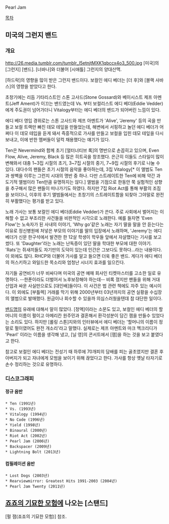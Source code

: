 Pearl Jam

[[목차]]
== 미국의 그런지 밴드 ==
=== 개요 ===
http://26.media.tumblr.com/tumblr_l5etnjtMXK1qbccx4o3_500.jpg
[미국]의 [그런지] [밴드]. [너바나]와 더불어 [시애틀] 그런지의 양대산맥.

[하드락]의 영향을 많이 받은 그런지 밴드이다. 보컬인 에디 베더는 [더 후]와 [블랙 사바스]의 영향을 받았다고 한다.

초창기에는 리듬 기타리스트인 스톤 고사드(Stone Gossard)와 베이시스트 제프 아멘트(Jeff Ament)가 이끄는 밴드였는데 Vs. 부터 보컬리스트 에디 베더(Eddie Vedder)에게 주도권이 넘어가더니 Vitalogy부터는 에디 베더의 밴드가 되어버린 느낌이 있다.

에디 베더 영입 경위로는 스톤 고사드와 제프 아멘트가 'Alive', 'Jeremy' 등의 곡을 만들고 보컬 트랙만 빠진 데모 테잎을 만들었는데, 해변에서 서핑하고 놀던 에디 베더가 어쩌다 이 데모 테입을 듣게 돼서 즉흥적으로 가사를 만들고 보컬을 입힌 데모 테잎을 다시 보내고, 이에 반한 멤버들이 덜컥 채용했다는 얘기가 있다.

Ten은 Nevermind와 함께 초기 [얼터너티브 록]의 명반으로 손꼽히고 있으며, Even Flow, Alive, Jeremy, Black 등 많은 히트곡을 창조했다. 은근히 이들도 스타일이 많이 변해와서 대충 1~3집 시절의 초기, 3~7집 시절의 중기, 7~9집 시절의 후기로 나눌 수 있다. 대다수의 팬들은 초기 시절의 음악을 좋아하는데, 3집 Vitalogy[* 이 앨범도 Ten과 쌍벽을 이루는 그런지 시대의 명반 중 하나. 다만 스트레이트한 Ten에 비해 약간 과도기적 앨범이라 Ten만큼 유명하지는 않다.] 앨범을 기점으로 한동안 쭉 실험적인 성향을 추구해서 많은 팬들이 떠나가기도 하였다. 하지만 7집 Riot Act를 통해 부활의 조짐을 보이더니, 이후의 후기 앨범들에서는 초창기의 스트레이트함을 되찾아 그야말로 완전히 부활했다는 평가를 받고 있다.

노래 가사는 보통 보컬인 에디 베더(Eddie Vedder)가 쓴다. 주로 사회에서 벌어지는 이해할 수 없고 부조리한 사건들을 비판적인 시각으로 노래한다. 예를 들자면 'Even Flow'는 노숙자가 된 사내의 이야기, 'Why go'같은 노래는 자기 딸을 말을 안 듣는다는 이유로 정신병원에 처넣은 부모의 이야기를 딸의 입장에서 노래하며, 'Jeremy'는 에디 베더가 신문 한구석에서 발견한 한 12살 학생이 학우들 앞에서 자살했다는 기사를 보고 썼다. 또 'Daughter'라는 노래는 난독증이 있던 딸을 학대한 부모에 대한 이야기. 'Rats'는 쥐새끼들도 자기만의 도덕이 있는데 인간은 그보다도 못하다...라는 내용이다. 이 외에도 많다. RHCP와 더불어 가사를 알고 들으면 더욱 좋은 밴드. 게다가 에디 베더의 허스키하고 와일드한 목소리와 엄청난 시너지 효과를 일으킨다.

자기들 공연비가 너무 비싸다며 미국의 공연 예매 회사인 티켓마스터를 고소한 일로 유명하다. --한푼이라도 더벌어서 노후보장해야 하는데-- 비록 졌지만 팬들을 위해 거대 산업과 싸운 사실만으로도 [대인배]들이다. 이 사건은 법 관련 책에도 자주 있는 예시이다. 이 외에도 [부틀렉] 거래를 막기 위해 2000년부터 03년까지의 공연 실황을 수십장의 앨범으로 발매했다. 원금이나 회수할 수 있을까 의심스러웠을텐데 참 대단한 일이다.

[[밴드]]명의 유래에 대해서 말이 많았다. [정액]이라는 소문도 있고, 보컬인 에디 베더의 할머니의 이름이 펄이고 아메리칸 원주민과 결혼해서 환각성분이 담긴 잼을 만들수 있었다는 소리도 있다. 하지만 [롤링 스톤]지와의 인터뷰에서 에디 베더는 '할머니의 이름이 정말로 펄이였어도 완전 개소리'라고 말했다. 실제로는 제프 아멘트와 마크 멕크리디가 'Pearl' 이라는 이름을 생각해 냈고, [닐 영]의 콘서트에서 [잼]을 하는 것을 보고 붙였다고 한다.

참고로 보컬인 에디 베더는 전성기 때 하루에 70개피의 담배를 피는 골초였지만 결혼 후 아버지가 되고 자녀에게 모범을 보이기 위해 끊었다고 한다. 가사를 항상 옛날 타자기로 손수 정리하는 것으로 유명하다.

=== 디스코그래피 ===
==== 정규 음반 ====
 * Ten (1991년)
 * Vs. (1993년)
 * Vitalogy (1994년)
 * No Code (1996년)
 * Yield (1998년)
 * Binaural (2000년)
 * Riot Act (2002년)
 * Pearl Jam (2006년)
 * Backspacer (2009년)
 * Lightning Bolt (2013년)

==== 컴필레이션 음반 ====
 * Lost Dogs (2003년)
 * Rearviewmirror: Greatest Hits 1991-2003 (2004년)
 * Pearl Jam Twenty (2011년)

== [[죠죠의 기묘한 모험]]에 나오는 [스탠드] ==
[펄 잼(죠죠의 기묘한 모험)] 참조.
